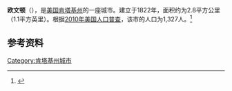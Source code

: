 {{Infobox City 
|chinese_name = 欧文顿
|official_name = Owenton
|image_flag = 
|image_seal = 
|image_skyline = 
|image_map = KYMap-doton-Owenton.PNG
|map_caption =
|subdivision_type = [[國家|國家]]
|subdivision_name = {{USA}}
|leader_title = 
|leader_name = 
|subdivision_type1 = [[美國行政區劃|州]]
|subdivision_name1 = [[肯塔基州|肯塔基州]]
|subdivision_type2 = [[肯塔基州行政区划|县]]
|subdivision_name2 = Owen
|found_title            = 正式立市
|found_date             = 1822年
|area_total = 2.8
|area_land = 
|area_water = 
|population_as_of = 2010
|population_total = 1,327
|population_density = 
|timezone = 
|utc_offset = 
|timezone_DST = 
|utc_offset_DST = 
}}

'''欧文顿'''（{{lang-en|'''Owenton'''}}），是[[美国|美国]][[肯塔基州|肯塔基州]]的一座城市。建立于1822年，面积约为2.8平方公里（1.1平方英里）。根据[[2010年美国人口普查|2010年美国人口普查]]，该市的人口为1,327人。<ref name=census>{{cite web |url = http://www.census.gov/prod/www/abs/decennial/ |title = Census of Population and Housing |publisher = U.S. Census Bureau |accessdate = November 18, 2011 |archive-url = https://web.archive.org/web/20060208103743/http://www.census.gov/prod/www/abs/decennial/ |archive-date = 2006-02-08 |dead-url = yes }}</ref>

== 参考资料 ==
{{reflist}}

[[Category:肯塔基州城市|Category:肯塔基州城市]]


{{Kentucky-stub}}